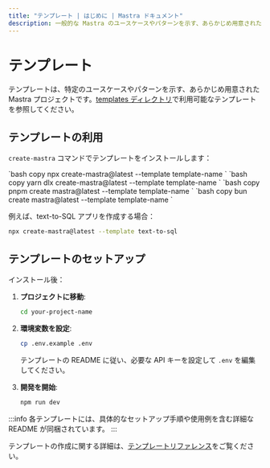 ```yaml
---
title: "テンプレート | はじめに | Mastra ドキュメント"
description: 一般的な Mastra のユースケースやパターンを示す、あらかじめ用意されたプロジェクト構成
---
```




# テンプレート

テンプレートは、特定のユースケースやパターンを示す、あらかじめ用意された Mastra プロジェクトです。[templates ディレクトリ](https://mastra.ai/templates)で利用可能なテンプレートを参照してください。

## テンプレートの利用

`create-mastra` コマンドでテンプレートをインストールします：

<Tabs>
  <TabItem value="npm" label="npm">
    `bash copy npx create-mastra@latest --template template-name `
  </TabItem>

  <TabItem value="yarn" label="yarn">
    `bash copy yarn dlx create-mastra@latest --template template-name `
  </TabItem>

  <TabItem value="pnpm" label="pnpm">
    `bash copy pnpm create mastra@latest --template template-name `
  </TabItem>

  <TabItem value="bun" label="bun">
    `bash copy bun create mastra@latest --template template-name `
  </TabItem>
</Tabs>

例えば、text-to-SQL アプリを作成する場合：

```bash copy
npx create-mastra@latest --template text-to-sql
```


## テンプレートのセットアップ

インストール後：

1. **プロジェクトに移動**:

   ```bash copy
   cd your-project-name
   ```

2. **環境変数を設定**:

   ```bash copy
   cp .env.example .env
   ```

   テンプレートの README に従い、必要な API キーを設定して `.env` を編集してください。

3. **開発を開始**:
   ```bash copy
   npm run dev
   ```

:::info
各テンプレートには、具体的なセットアップ手順や使用例を含む詳細な README が同梱されています。
:::

テンプレートの作成に関する詳細は、[テンプレートリファレンス](/reference/templates/overview)をご覧ください。
